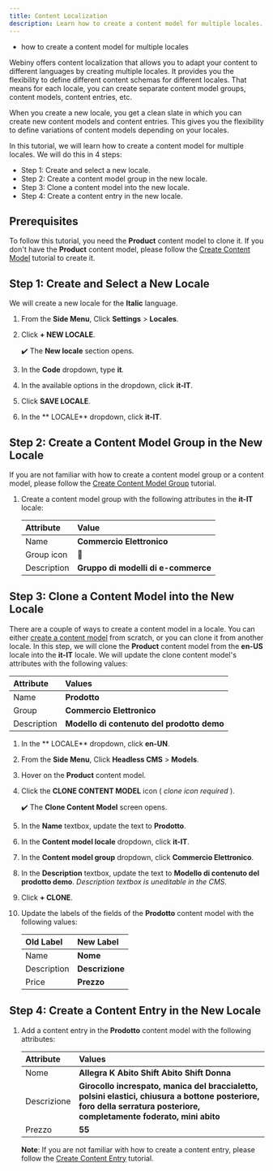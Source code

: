 ```yaml
---
title: Content Localization
description: Learn how to create a content model for multiple locales.
---
```



<Alert type="success" title="WHAT YOU'LL LEARN">

- how to create a content model for multiple locales

</Alert>

Webiny offers content localization that allows you to adapt your content to different languages by creating multiple locales.
It provides you the flexibility to define different content schemas for different locales. That means for each locale, you can create separate content model groups, content models, content entries, etc.

When you create a new locale, you get a clean slate in which you can create new content models and content entries. This gives you the flexibility to define variations of content models depending on your locales.

In this tutorial, we will learn how to create a content model for multiple locales.
We will do this in 4 steps:
- Step 1: Create and select a new locale.
- Step 2: Create a content model group in the new locale.
- Step 3: Clone a content model into the new locale.
- Step 4: Create a content entry in the new locale.


## Prerequisites

To follow this tutorial, you need the **Product** content model to clone it.
If you don't have the **Product** content model, please follow the [Create Content Model](../essentials/create-content-model) tutorial to create it.


## Step 1: Create and Select a New Locale

We will create a new locale for the **Italic** language.

1. From the **Side Menu**, Click **Settings** > **Locales**.
2. Click **+ NEW LOCALE**.

   ✔️ The **New locale** section opens.

3. In the **Code** dropdown, type **it**.
4. In the available options in the dropdown, click **it-IT**.
5. Click **SAVE LOCALE**.
6. In the ** LOCALE** dropdown, click **it-IT**.


## Step 2: Create a Content Model Group in the New Locale
If you are not familiar with how to create a content model group or a content model, please follow the [Create Content Model Group](../essentials/create-content-model-group) tutorial.

1. Create a content model group with the following attributes in the **it-IT** locale:

    | Attribute   | Value                               |
    | :-------    | :----------------------             |
    | Name        | **Commercio Elettronico**           |
    | Group icon  | 🛒                                  |
    | Description | **Gruppo di modelli di e-commerce** |


## Step 3: Clone a Content Model into the New Locale

There are a couple of ways to create a content model in a locale. You can either [create a content model](../essentials/create-content-model) from scratch, or you can clone it from another locale. In this step, we will clone the **Product** content model from the **en-US** locale into the **it-IT** locale. We will update the clone content model's attributes with the following values:

| Attribute   | Values                                    |
| :-------    | :----------                               |
| Name        | **Prodotto**                              |
| Group       | **Commercio Elettronico**                 |
| Description | **Modello di contenuto del prodotto demo**|

1. In the ** LOCALE** dropdown, click **en-UN**.

2. From the **Side Menu**, Click **Headless CMS** > **Models**.

3. Hover on the **Product** content model.

4. Click the **CLONE CONTENT MODEL** icon ( *clone icon required* ).

    ✔️ The **Clone Content Model** screen opens.

5. In the **Name** textbox, update the text to **Prodotto**.

6. In the **Content model locale** dropdown, click **it-IT**.

7. In the **Content model group** dropdown, click **Commercio Elettronico**.

8. In the **Description** textbox, update the text to **Modello di contenuto del prodotto demo**.
    *Description textbox is uneditable in the CMS.*

9. Click **+ CLONE**.

10. Update the labels of the fields of the **Prodotto** content model with the following values:

    | Old Label    | New Label        |
    | :------------| :----------------|
    | Name         | **Nome**         |
    | Description  | **Descrizione**  |
    | Price        | **Prezzo**       |


## Step 4: Create a Content Entry in the New Locale

1. Add a content entry in the **Prodotto** content model with the following attributes:

    | Attribute   | Values                                      |
    | :-------    | :----------                                 |
    | Nome        | **Allegra K Abito Shift Abito Shift Donna** |
    | Descrizione | **Girocollo increspato, manica del braccialetto, polsini elastici, chiusura a bottone posteriore, foro della serratura posteriore, completamente foderato, mini abito**                                                     |
    | Prezzo      | **55**                                      |

    **Note**: If you are not familiar with how to create a content entry, please follow the [Create Content Entry](../essentials/create-content-entry) tutorial.